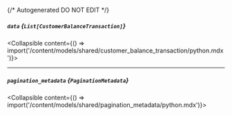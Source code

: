 {/* Autogenerated DO NOT EDIT  */}

##### `data` *{`List[CustomerBalanceTransaction]`}*
<Collapsible content={() => import('/content/models/shared/customer_balance_transaction/python.mdx')}>
</Collapsible>

---
##### `pagination_metadata` *{`PaginationMetadata`}*
<Collapsible content={() => import('/content/models/shared/pagination_metadata/python.mdx')}>
</Collapsible>

